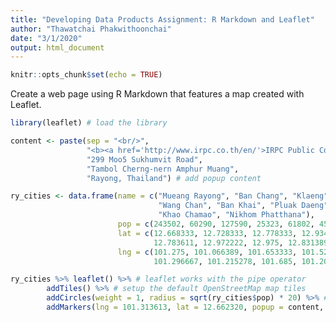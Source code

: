 ```yaml
---
title: "Developing Data Products Assignment: R Markdown and Leaflet"
author: "Thawatchai Phakwithoonchai"
date: "3/1/2020"
output: html_document
---
```


```r
knitr::opts_chunk$set(echo = TRUE)
```

Create a web page using R Markdown that features a map created with Leaflet.

```r
library(leaflet) # load the library

content <- paste(sep = "<br/>",
                 "<b><a href='http://www.irpc.co.th/en/'>IRPC Public Company Limited</a></b>",
                 "299 Moo5 Sukhumvit Road",
                 "Tambol Cherng-nern Amphur Muang",
                 "Rayong, Thailand") # add popup content

ry_cities <- data.frame(name = c("Mueang Rayong", "Ban Chang", "Klaeng",
                                 "Wang Chan", "Ban Khai", "Pluak Daeng",
                                 "Khao Chamao", "Nikhom Phatthana"),
                        pop = c(243502, 60290, 127590, 25323, 61802, 45160, 23324, 39411),
                        lat = c(12.668333, 12.728333, 12.778333, 12.934722,
                                12.783611, 12.972222, 12.975, 12.831389),
                        lng = c(101.275, 101.066389, 101.653333, 101.520278,
                                101.296667, 101.215278, 101.685, 101.208056))

ry_cities %>% leaflet() %>% # leaflet works with the pipe operator
        addTiles() %>% # setup the default OpenStreetMap map tiles
        addCircles(weight = 1, radius = sqrt(ry_cities$pop) * 20) %>% # add circle, which specified the cities in Rayong with size based on population
        addMarkers(lng = 101.313613, lat = 12.662320, popup = content, popupOptions(keepInView = TRUE)) # add a single point layer

```


